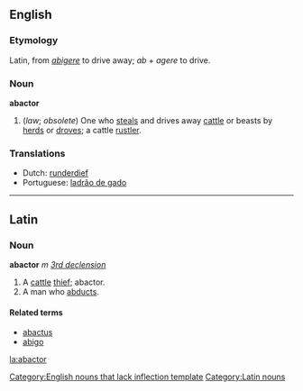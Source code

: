 ==English==

===Etymology===
Latin, from ''[[abigere]]'' to drive away; ''ab'' + ''agere'' to drive.

===Noun===
'''abactor'''
#(''law''; ''obsolete'') One who [[steal|steals]] and drives away [[cattle]] or beasts by [[herd|herds]] or [[drove|droves]]; a cattle [[rustler]].

===Translations===
*Dutch: [[runderdief]]
* Portuguese: [[ladrão de gado]]

----

==Latin==
===Noun===
'''abactor''' ''m'' ''[[Wiktionary Appendix:Latin third declension|3rd declension]]''

#A [[cattle]] [[thief]]; abactor.
#A man who [[abduct|abducts]].

====Related terms====
*[[abactus]]
*[[abigo]]

[[Category:English nouns that lack inflection template]]
[[Category:Latin nouns]]

[[la:abactor]]